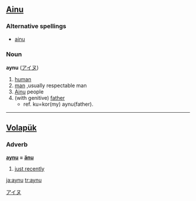 ==[[Ainu]]==

===Alternative spellings===
* [[ainu]]

===Noun===
'''aynu''' ([[アイヌ]])

# [[human]]
# [[man]] ,usually respectable man
# [[Ainu]] people
# (with genitive) [[father]]
#* ref. ku=kor(my) aynu(father). 	 

[[Category:Ainu nouns|アイヌ]]

----

==[[Volapük]]==

===Adverb===
'''[[aynu]] = [[änu]]'''

# [[just recently]]

[[ja:aynu]]
[[tr:aynu]]